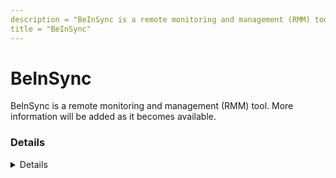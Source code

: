 ```yaml
---
description = "BeInSync is a remote monitoring and management (RMM) tool. More information will be added as it becomes available."
title = "BeInSync"
---
```




# BeInSync

BeInSync is a remote monitoring and management (RMM) tool. More information will be added as it becomes available.

### Details
<Details author={""}
         category={""}
         created={""}
         website={""}
         lastModified={"2/26/2024"}
         privileges={""}
         free={ false }
         verification={ false }
/>

#### Installation Paths
<Card code={ ["Beinsync*.exe"] }/>





### Forensic Artifacts




#### Network Artifacts
<EuiSpacer size="xl"/>
<NetworkArtifactsTable data={ [{"Description": "Known remote domains", "Domains": ["*.beinsync.net", "*.beinsync.com"], "Ports": []}] }/>




### Detections
- Detects potential network activity of BeInSync RMM tool
  - [Sigma Rule](https://github.com/magicsword-io/LOLRMM/blob/main/detections/sigma/beinsync_network_sigma.yml)
- Detects potential processes activity of BeInSync RMM tool
  - [Sigma Rule](https://github.com/magicsword-io/LOLRMM/blob/main/detections/sigma/beinsync_processes_sigma.yml)

### References
- [https://en.wikipedia.org/wiki/Phoenix_Technologies](https://en.wikipedia.org/wiki/Phoenix_Technologies)


